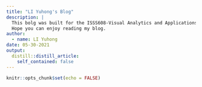 ```yaml
---
title: "LI Yuhong's Blog"
description: |
  This bolg was built for the ISSS608-Visual Analytics and Applications.
  Hope you can enjoy reading my blog.
author:
  - name: LI Yuhong
date: 05-30-2021
output:
  distill::distill_article:
    self_contained: false
---
```


```r
knitr::opts_chunk$set(echo = FALSE)
```

